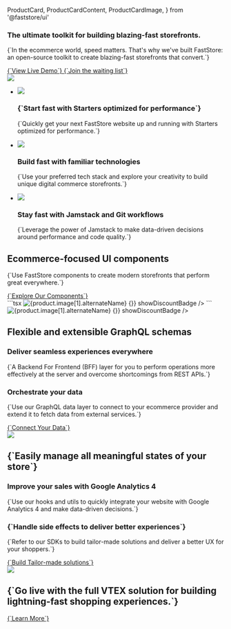   ProductCard,
  ProductCardContent,
  ProductCardImage,
} from '@faststore/ui'


<main className="nx-main">
  <section className="nx-hero">
    <div className="nx-hero-wrapper nx-lading-grid">
      <article>
        <h1>The ultimate toolkit for building blazing-fast storefronts.</h1>
        <p>
          {`In the ecommerce world, speed matters. That's why we've built
          FastStore: an open-source toolkit to create blazing-fast
          storefronts that convert.`}
        </p>
        <div className="nx-hero-buttons">
          <a
            href="https://starter.vtex.app"
            target="_blank"
            className="nx-button-primary inverse"
          >
            {`View Live Demo`}
          </a>
          <a
            href="https://docs.google.com/forms/d/e/1FAIpQLSfmNyT5BepQw2AFyHnrI9-4fqvkOTWvdeBLdkQgxhQ2r0-g4A/viewform"
            target="_blank"
            class="nx-button-tertiary"
          >
            {`Join the waiting list`}
          </a>
        </div>
      </article>
      <img src="https://vtexhelp.vtexassets.com/assets/docs/src/newperf___473c0852ff70a357649f54f62eb968d1.png" />
    </div>
  </section>
  <section className="nx-features">
    <ul className="nx-lading-grid">
      <li>
        <img src="https://vtexhelp.vtexassets.com/assets/docs/src/rocket___425b51e066a4b8056c14509077fbb307.png" />
        <h3 className="nx-h3">{`Start fast with Starters optimized for performance`}</h3>
        <p>
          {`Quickly get your next FastStore website up and running with Starters optimized for performance.`}
        </p>
      </li>
      <li>
        <img src="https://vtexhelp.vtexassets.com/assets/docs/src/code___701a3a9cf0b330050cdc8c6c6ede0154.png" />
        <h3 className="nx-h3">Build fast with familiar technologies</h3>
        <p>
          {`Use your preferred tech stack and explore your creativity to build unique digital commerce storefronts.`}
        </p>
      </li>
      <li>
        <img src="https://vtexhelp.vtexassets.com/assets/docs/src/data-icon___7fd96a00b6b64a90fcc756a144ea061e.png" />
        <h3 className="nx-h3">Stay fast with Jamstack and Git workflows</h3>
        <p>
          {`Leverage the power of Jamstack to make data-driven decisions around performance and code quality.`}
        </p>
      </li>
    </ul>
  </section>
  <section className="nx-section">
    <div className="nx-section-wrapper nx-lading-grid">
      <article>
        <h2 className="nx-h2">Ecommerce-focused UI components</h2>
        <p>
          {`Use FastStore components to create modern storefronts that perform great everywhere.`}
        </p>
        <a href="/components" target="_blank" className="nx-button-primary">
          {`Explore Our Components`}
        </a>
      </article>
      <div className="nx-section-code">
        ```tsx
        <ProductCard bordered>
          <ProductCardImage>
            <img
              data-fs-image
              src={product.image[1].url}
              alt={product.image[1].alternateName}
            />
          </ProductCardImage>
          <ProductCardContent
            title={product.isVariantOf.name}
            price={{
              value: product.offers.offers[0].price,
              listPrice: product.offers.offers[0].listPrice,
              formatter: useFormattedPrice,
            }}
            ratingValue={3.5}
            onButtonClick={() => {}}
            showDiscountBadge
          />
        </ProductCard>
        ```
        <OverviewSection>
          <ProductCard bordered>
            <ProductCardImage>
              <img
                data-fs-image
                src={product.image[1].url}
                alt={product.image[1].alternateName}
              />
            </ProductCardImage>
            <ProductCardContent
              title={product.isVariantOf.name}
              price={{
                value: product.offers.offers[0].price,
                listPrice: product.offers.offers[0].listPrice,
                formatter: useFormattedPrice,
              }}
              ratingValue={3.5}
              onButtonClick={() => {}}
              showDiscountBadge
            />
          </ProductCard>
        </OverviewSection>
      </div>
    </div>
  </section>
  <section className="nx-section">
    <div className="nx-section-wrapper nx-lading-grid">
      <article>
        <h2 className="nx-h2">Flexible and extensible GraphQL schemas</h2>
        <h3 className="nx-h3">Deliver seamless experiences everywhere</h3>
        <p>
          {`A Backend For Frontend (BFF) layer for you to perform operations more effectively at the server and overcome shortcomings from REST APIs.`}
        </p>
        <h3 className="nx-h3">Orchestrate your data</h3>
        <p>
          {`Use our GraphQL data layer to connect to your ecommerce provider and extend it to fetch data from external services.`}
        </p>
        <a href="/" target="_blank" className="nx-button-primary">
          {`Connect Your Data`}
        </a>
      </article>
      <img src="https://vtexhelp.vtexassets.com/assets/docs/src/apis___2c8418648187280cc370ef3c38d3c8f1.png" />
    </div>
  </section>
  <section className="nx-section">
    <div className="nx-section-wrapper nx-lading-grid">
      <article>
        <h2 className="nx-h2">
          {`Easily manage all meaningful states of your store`}
        </h2>
        <h3 className="nx-h3">Improve your sales with Google Analytics 4</h3>
        <p>
          {`Use our hooks and utils to quickly integrate your website with Google Analytics 4 and make data-driven decisions.`}
        </p>
        <h3 className="nx-h3">
          {`Handle side effects to deliver better experiences`}
        </h3>
        <p>
          {`Refer to our SDKs to build tailor-made solutions and deliver a better UX for your shoppers.`}
        </p>
        <a href="/" target="_blank" className="nx-button-primary">
          {`Build Tailor-made solutions`}
        </a>
      </article>
      <img src="https://vtexhelp.vtexassets.com/assets/docs/src/event___84bc74c9fff661cf1825fa8eedab2490.png" />
    </div>
  </section>
  <section className="nx-banner">
    <div className="nx-lading-grid">
      <h2 className="nx-h2">
        {`Go live with the full VTEX solution for building lightning-fast shopping
        experiences.`}
      </h2>
      <a href="/docs" target="_blank" className="nx-button-primary inverse">
        {`Learn More`}
      </a>
    </div>
  </section>
</main>
